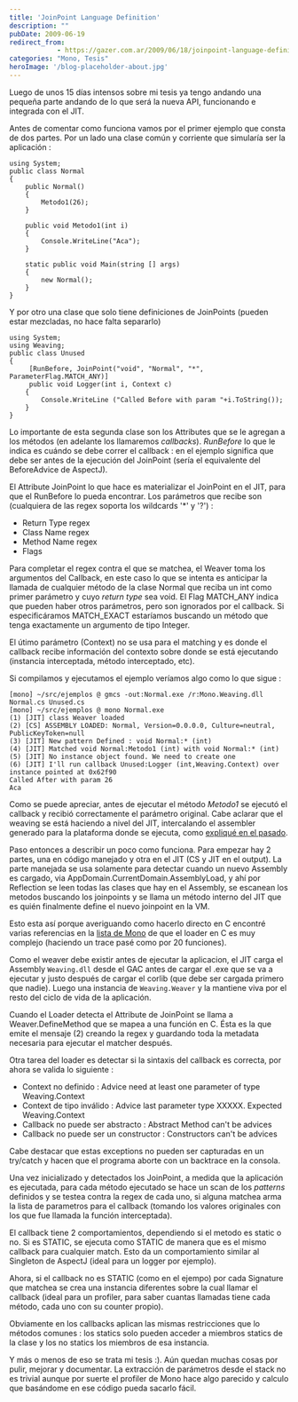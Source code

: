 ```yaml
---
title: 'JoinPoint Language Definition'
description: ""
pubDate: 2009-06-19
redirect_from: 
            - https://gazer.com.ar/2009/06/18/joinpoint-language-definition/
categories: "Mono, Tesis"
heroImage: '/blog-placeholder-about.jpg'
---
```

Luego de unos 15 días intensos sobre mi tesis ya tengo andando una pequeña parte andando de lo que será la nueva API, funcionando e integrada con el JIT.

Antes de comentar como funciona vamos por el primer ejemplo que consta de dos partes. Por un lado una clase común y corriente que simularía ser la aplicación :

```
using System;
public class Normal
{
    public Normal()
    {
        Metodo1(26);
    }

    public void Metodo1(int i)
    {
        Console.WriteLine("Aca");
    }

    static public void Main(string [] args)
    {
        new Normal();
    }
}
```

Y por otro una clase que solo tiene definiciones de JoinPoints (pueden estar mezcladas, no hace falta separarlo)

```
using System;
using Weaving;
public class Unused
{
     [RunBefore, JoinPoint("void", "Normal", "*", ParameterFlag.MATCH_ANY)]
     public void Logger(int i, Context c)
    {
        Console.WriteLine ("Called Before with param "+i.ToString());
    }
}
```

Lo importante de esta segunda clase son los Attributes que se le agregan a los métodos (en adelante los llamaremos _callbacks_). _RunBefore_ lo que le indica es cuándo se debe correr el callback : en el ejemplo significa que debe ser antes de la ejecución del JoinPoint (sería el equivalente del BeforeAdvice de AspectJ).

El Attribute JoinPoint lo que hace es materializar el JoinPoint en el JIT, para que el RunBefore lo pueda encontrar. Los parámetros que recibe son (cualquiera de las regex soporta los wildcards '\*' y '?') :

- Return Type regex
- Class Name regex
- Method Name regex
- Flags

Para completar el regex contra el que se matchea, el Weaver toma los argumentos del Callback, en este caso lo que se intenta es anticipar la llamada de cualquier método de la clase Normal que reciba un int como primer parámetro y cuyo _return type_ sea void. El Flag MATCH_ANY indica que pueden haber otros parámetros, pero son ignorados por el callback. Si especificáramos MATCH_EXACT estaríamos buscando un método que tenga exactamente un argumento de tipo Integer.

El útimo parámetro (Context) no se usa para el matching y es donde el callback recibe información del contexto sobre donde se está ejecutando (instancia interceptada, método interceptado, etc).

Si compilamos y ejecutamos el ejemplo veríamos algo como lo que sigue :

```
[mono] ~/src/ejemplos @ gmcs -out:Normal.exe /r:Mono.Weaving.dll Normal.cs Unused.cs
[mono] ~/src/ejemplos @ mono Normal.exe
(1) [JIT] class Weaver loaded
(2) [CS] ASSEMBLY LOADED: Normal, Version=0.0.0.0, Culture=neutral, PublicKeyToken=null
(3) [JIT] New pattern Defined : void Normal:* (int)
(4) [JIT] Matched void Normal:Metodo1 (int) with void Normal:* (int)
(5) [JIT] No instance object found. We need to create one
(6) [JIT] I'll run callback Unused:Logger (int,Weaving.Context) over instance pointed at 0x62f90
Called After with param 26
Aca
```

Como se puede apreciar, antes de ejecutar el método _Metodo1_ se ejecutó el callback y recibió correctamente el parámetro original. Cabe aclarar que el weaving se está haciendo a nivel del JIT, intercalando el assembler generado para la plataforma donde se ejecuta, como [expliqué en el pasado](https://www.gazer.com.ar/2008/11/18/generando-assembler/).

Paso entonces a describir un poco como funciona. Para empezar hay 2 partes, una en código manejado y otra en el JIT (CS y JIT en el output). La parte manejada se usa solamente para detectar cuando un nuevo Assembly es cargado, via AppDomain.CurrentDomain.AssemblyLoad, y ahí por Reflection se leen todas las clases que hay en el Assembly, se escanean los metodos buscando los joinpoints y se llama un método interno del JIT que es quién finalmente define el nuevo joinpoint en la VM.

Esto esta así porque averiguando como hacerlo directo en C encontré varias referencias en la [lista de Mono](http://lists.ximian.com/mailman/listinfo/mono-devel-list) de que el loader en C es muy complejo (haciendo un trace pasé como por 20 funciones).

Como el weaver debe existir antes de ejecutar la aplicacion, el JIT carga el Assembly `Weaving.dll` desde el GAC antes de cargar el .exe que se va a ejecutar y justo después de cargar el corlib (que debe ser cargada primero que nadie). Luego una instancia de `Weaving.Weaver` y la mantiene viva por el resto del ciclo de vida de la aplicación.

Cuando el Loader detecta el Attribute de JoinPoint se llama a Weaver.DefineMethod que se mapea a una función en C. Ésta es la que emite el mensaje (2) creando la regex y guardando toda la metadata necesaria para ejecutar el matcher después.

Otra tarea del loader es detectar si la sintaxis del callback es correcta, por ahora se valida lo siguiente :

- Context no definido : Advice need at least one parameter of type Weaving.Context
- Context de tipo inválido : Advice last parameter type XXXXX. Expected Weaving.Context
- Callback no puede ser abstracto : Abstract Method can't be advices
- Callback no puede ser un constructor : Constructors can't be advices

Cabe destacar que estas exceptions no pueden ser capturadas en un try/catch y hacen que el programa aborte con un backtrace en la consola.

Una vez inicializado y detectados los JoinPoint, a medida que la aplicación es ejecutada, para cada método ejecutado se hace un scan de los _patterns_ definidos y se testea contra la regex de cada uno, si alguna matchea arma la lista de parametros para el callback (tomando los valores originales con los que fue llamada la función interceptada).

El callback tiene 2 comportamientos, dependiendo si el metodo es static o no. Si es STATIC, se ejecuta como STATIC de manera que es el mismo callback para cualquier match. Esto da un comportamiento similar al Singleton de AspectJ (ideal para un logger por ejemplo).

Ahora, si el callback no es STATIC (como en el ejempo) por cada Signature que matchea se crea una instancia diferentes sobre la cual llamar el callback (ideal para un profiler, para saber cuantas llamadas tiene cada método, cada uno con su counter propio).

Obviamente en los callbacks aplican las mismas restricciones que lo métodos comunes : los statics solo pueden acceder a miembros statics de la clase y los no statics los miembros de esa instancia.

Y más o menos de eso se trata mi tesis :). Aún quedan muchas cosas por pulir, mejorar y documentar. La extracción de parámetros desde el stack no es trivial aunque por suerte el profiler de Mono hace algo parecido y calculo que basándome en ese código pueda sacarlo fácil.
